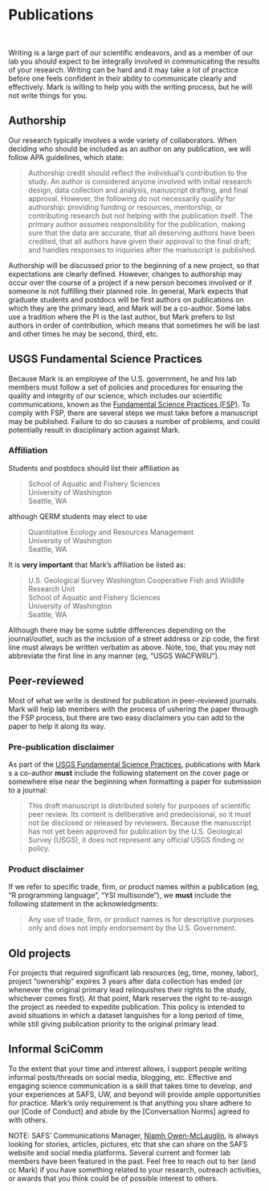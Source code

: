 # Publications

<br>

Writing is a large part of our scientific endeavors, and as a member of our lab you should expect to be integrally involved in communicating the results of your research. Writing can be hard and it may take a lot of practice before one feels confident in their ability to communicate clearly and effectively. Mark is willing to help you with the writing process, but he will not write things for you.

## Authorship

Our research typically involves a wide variety of collaborators. When deciding who should be included as an author on any publication, we will follow APA guidelines, which state:

> Authorship credit should reflect the individual's contribution to the study. An author is considered anyone involved with initial research design, data collection and analysis, manuscript drafting, and final approval. However, the following do not necessarily qualify for authorship: providing funding or resources, mentorship, or contributing research but not helping with the publication itself. The primary author assumes responsibility for the publication, making sure that the data are accurate, that all deserving authors have been credited, that all authors have given their approval to the final draft; and handles responses to inquiries after the manuscript is published.

Authorship will be discussed prior to the beginning of a new project, so that expectations are clearly defined. However, changes to authorship may occur over the course of a project if a new person becomes involved or if someone is not fulfilling their planned role. In general, Mark expects that graduate students and postdocs will be first authors on publications on which they are the primary lead, and Mark will be a co-author. Some labs use a tradition where the PI is the last author, but Mark prefers to list authors in order of contribution, which means that sometimes he will be last and other times he may be second, third, etc.

## USGS Fundamental Science Practices

Because Mark is an employee of the U.S. government, he and his lab members must follow a set of policies and procedures for ensuring the quality and integrity of our science, which includes our scientific communications, known as the  [Fundamental Science Practices (FSP)](https://www.usgs.gov/about/organization/science-support/office-science-quality-and-integrity/fundamental-science-practices). To comply with FSP, there are several steps we must take before a manuscript may be published. Failure to do so causes a number of problems, and could potentially result in disciplinary action against Mark.

### Affiliation

Students and postdocs should list their affiliation as

> School of Aquatic and Fishery Sciences  
> University of Washington  
> Seattle, WA

although QERM students may elect to use

> Quantitative Ecology and Resources Management  
> University of Washington  
> Seattle, WA

It is **very important** that Mark's affiliation be listed as:

> U.S. Geological Survey Washington Cooperative Fish and Wildlife Research Unit  
> School of Aquatic and Fishery Sciences  
> University of Washington  
> Seattle, WA

Although there may be some subtle differences depending on the journal/outlet, such as the inclusion of a street address or zip code, the first line must always be written verbatim as above. Note, too, that you may not abbreviate the first line in any manner (eg, "USGS WACFWRU").

## Peer-reviewed

Most of what we write is destined for publication in peer-reviewed journals. Mark will help lab members with the process of ushering the paper through the FSP process, but there are two easy disclaimers you can add to the paper to help it along its way.

### Pre-publication disclaimer

As part of the [USGS Fundamental Science Practices](https://www.usgs.gov/office-of-science-quality-and-integrity/fundamental-science-practices), publications with Mark s a co-author **must** include the following statement on the cover page or somewhere else near the beginning when formatting a paper for submission to a journal:

> This draft manuscript is distributed solely for purposes of scientific peer review. Its content is deliberative and predecisional, so it must not be disclosed or released by reviewers. Because the manuscript has not yet been approved for publication by the U.S. Geological Survey (USGS), it does not represent any official USGS finding or policy.

### Product disclaimer

If we refer to specific trade, firm, or product names within a publication (eg, "R programming language", "YSI multisonde"), we **must** include the following statement in the acknowledgments:

> Any use of trade, firm, or product names is for descriptive purposes only and does not imply endorsement by the U.S. Government.


## Old projects

For projects that required significant lab resources (eg, time, money, labor), project "ownership" expires 3 years after data collection has ended (or whenever the original primary lead relinquishes their rights to the study, whichever comes first). At that point, Mark reserves the right to re-assign the project as needed to expedite publication. This policy is intended to avoid situations in which a dataset languishes for a long period of time, while still giving publication priority to the original primary lead. 

## Informal SciComm

To the extent that your time and interest allows, I support people writing informal posts/threads on social media, blogging, etc. Effective and engaging science communication is a skill that takes time to develop, and your experiences at SAFS, UW, and beyond will provide ample opportunities for practice. Mark's only requirement is that anything you share adhere to our [Code of Conduct] and abide by the [Conversation Norms] agreed to with others.

NOTE: SAFS' Communications Manager, [Niamh Owen-McLauglin](mailto:nowenmcl@uw.edu), is always looking for stories, articles, pictures, etc that she can share on the SAFS website and social media platforms. Several current and former lab members have been featured in the past. Feel free to reach out to her (and cc Mark) if you have something related to your research, outreach activities, or awards that you think could be of possible interest to others.
